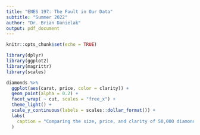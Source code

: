 ```yaml
---
title: "ENES 197: The Fault in Our Data"
subtitle: "Summer 2022"
author: "Dr. Brian Danielak"
output: pdf_document
---
```


```r
knitr::opts_chunk$set(echo = TRUE)
```

```r
library(dplyr)
library(ggplot2)
library(magrittr)
library(scales)

diamonds %>%
  ggplot(aes(carat, price, color = clarity)) +
  geom_point(alpha = 0.2) +
  facet_wrap( ~ cut, scales = "free_x") +
  theme_light() + 
  scale_y_continuous(labels = scales::dollar_format()) +
  labs(
    caption = "Comparing the size, price, and clarity of 50,000 diamonds"
  )
```

